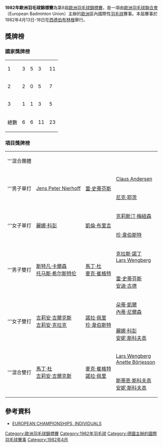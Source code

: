 {{noteTA|G1=Badminton}}
{{infobox badminton event
|name           = 1982年歐洲羽毛球錦標賽
|image          = 
|size           = 
|caption        =
|dates          = 1982年4月13日－4月18日
|number_edition = 第8屆
|level          =
|prize_money    = 
|location       = {{FRG}}[[伯布林根|伯布林根]]
|venue          = 
|previous       = 1980年歐洲羽毛球錦標賽
|next           = 1984年歐洲羽毛球錦標賽
}}
'''1982年歐洲羽毛球錦標賽'''為第8屆[[歐洲羽毛球錦標賽|歐洲羽毛球錦標賽]]，是一項由[[歐洲羽毛球聯合會|歐洲羽毛球聯合會]]（European Badminton Union）主辦的[[歐洲|歐洲]]區內國際性[[羽毛球|羽毛球]]賽事。本屆賽事於1982年4月13日-18日在[[西德|西德]][[伯布林根|伯布林根]]舉行。

==獎牌榜==
===國家獎牌榜===
{| {{RankedMedalTable}}
|-
|1 || style=text-align:left| {{bat|ENG}}||3||5||3||11
|-
|2 || style=text-align:left| {{bat|DEN}}||2||0||5||7
|-
|3 || style=text-align:left| {{bat|SWE}}||1||1||3||5
|- class="sortbottom"
!colspan=2|總數|| 6 || 6 || 11 || 23
|}

===項目獎牌榜===
{| {{MedalistTable|labelwidth=80px|type=項目|style=font-size:small;}}
|-
|'''混合團體
|{{bat|ENG}}
|{{bat|SWE}}
|{{bat|DEN}}
|-
|rowspan=2|'''男子單打
|rowspan=2|{{flagicon|DEN}} [[Jens_Peter_Nierhoff|Jens Peter Nierhoff]]
|rowspan=2|{{flagicon|ENG}} [[雷·史蒂芬斯|雷·史蒂芬斯]]
|{{flagicon|DEN}} [[Claus_Andersen|Claus Andersen]]
|-
|{{flagicon|ENG}} [[尼克·耶茨|尼克·耶茨]]
|-
|rowspan=2|'''女子單打
|rowspan=2|{{flagicon|DEN}} [[麗娜·科彭|麗娜·科彭]]
|rowspan=2|{{flagicon|ENG}} [[凱倫·布里吉|凱倫·布里吉]]
|{{flagicon|SWE}} [[克莉斯汀·梅紐森|克莉斯汀·梅紐森]]
|-
|{{flagicon|ENG}} [[珍·韋伯斯特_(羽毛球運動員)|珍·韋伯斯特]]
|-
|rowspan=2|'''男子雙打
|rowspan=2|{{flagicon|SWE}} [[斯特凡·卡爾森|斯特凡·卡爾森]]<br/>{{flagicon|SWE}} [[托马斯·希尔斯特伦|托马斯·希尔斯特伦]]
|rowspan=2|{{flagicon|ENG}} [[馬丁·杜|馬丁·杜]]<br/>{{flagicon|ENG}} [[麥克·崔格特|麥克·崔格特]]
|{{flagicon|SWE}} [[克拉斯·諾丁|克拉斯·諾丁]]<br/>{{flagicon|SWE}} [[Lars_Wengberg|Lars Wengberg]]
|-
|{{flagicon|ENG}} [[雷·史蒂芬斯|雷·史蒂芬斯]]<br/>{{flagicon|ENG}} [[安迪·古德|安迪·古德]]
|-
|rowspan=2|'''女子雙打
|rowspan=2|{{flagicon|ENG}} [[吉莉安·吉爾克斯|吉莉安·吉爾克斯]]<br/>{{flagicon|ENG}} [[吉莉安·克拉克|吉莉安·克拉克]]
|rowspan=2|{{flagicon|ENG}} [[諾拉·佩里|諾拉·佩里]]<br/>{{flagicon|ENG}} [[珍·韋伯斯特_(羽毛球運動員)|珍·韋伯斯特]]
|{{flagicon|DEN}} [[朵蒂·凱爾|朵蒂·凱爾]]<br/>{{flagicon|DEN}} [[內蒂·尼爾森|內蒂·尼爾森]]
|-
|{{flagicon|DEN}} [[麗娜·科彭|麗娜·科彭]]<br/>{{flagicon|DEN}} [[安妮·斯科夫高|安妮·斯科夫高]]
|-
|rowspan=2|'''混合雙打
|rowspan=2|{{flagicon|ENG}} [[馬丁·杜|馬丁·杜]]<br/>{{flagicon|ENG}} [[吉莉安·吉爾克斯|吉莉安·吉爾克斯]]
|rowspan=2|{{flagicon|ENG}} [[麥克·崔格特|麥克·崔格特]]<br/>{{flagicon|ENG}} [[諾拉·佩里|諾拉·佩里]]
|{{flagicon|SWE}} [[Lars_Wengberg|Lars Wengberg]]<br/>{{flagicon|SWE}} [[Anette_Börjesson|Anette Börjesson]]
|-
|{{flagicon|DEN}} [[斯蒂恩·斯科夫高|斯蒂恩·斯科夫高]]<br/>{{flagicon|DEN}} [[安妮·斯科夫高|安妮·斯科夫高]]
|}

==參考資料==
{{reflist}}
*[http://badmintoneurope.com/cms/?&pageid=6077 EUROPEAN CHAMPIONSHIPS, INDIVIDUALS]{{Wayback|url=http://badmintoneurope.com/cms/?&pageid=6077 |date=20160323125358 }}{{en}}

{{歐洲羽毛球錦標賽}}

[[Category:歐洲羽毛球錦標賽|Category:歐洲羽毛球錦標賽]]
[[Category:1982年羽毛球|Category:1982年羽毛球]]
[[Category:德國主辦的國際羽毛球賽事|Category:德國主辦的國際羽毛球賽事]]
[[Category:1982年4月|Category:1982年4月]]